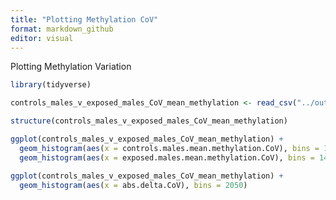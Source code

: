 ```yaml
---
title: "Plotting Methylation CoV"
format: markdown_github
editor: visual
---
```


Plotting Methylation Variation

```r
library(tidyverse)
```



```r
 
controls_males_v_exposed_males_CoV_mean_methylation <- read_csv("../output/40-gene-methylation/controls.males_v_exposed.males.CoV-mean-methylation.csv")
```

```r
structure(controls_males_v_exposed_males_CoV_mean_methylation)
```


```r
ggplot(controls_males_v_exposed_males_CoV_mean_methylation) +
  geom_histogram(aes(x = controls.males.mean.methylation.CoV), bins = 140, color = "red") +
  geom_histogram(aes(x = exposed.males.mean.methylation.CoV), bins = 140, alpha = 0.2, color = "green")
```



```r
ggplot(controls_males_v_exposed_males_CoV_mean_methylation) +
  geom_histogram(aes(x = abs.delta.CoV), bins = 2050)
```
